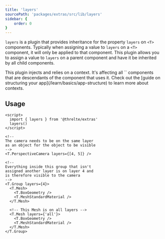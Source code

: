 ```yaml
---
title: 'layers'
sourcePath: 'packages/extras/src/lib/layers'
sidebar: {
	order: 0
}
---
```


`layers` is a plugin that provides inheritance for the property `layers` on `<T>` components.
Typically when assigning a value to `layers` on a `<T>` component, it will only be applied to that component.
This plugin allows you to assign a value to `layers` on a parent component and have it be inherited by all child components.

<Tip type="tip">
  This plugin injects and relies on a context. It's affecting all `<T>` components that are
	descendants of the component that uses it. Check out the [guide on structuring your
  app](/learn/basics/app-structure) to learn more about contexts.
</Tip>

## Usage

```svelte title="Scene.svelte" {2,3}+
<script>
  import { layers } from '@threlte/extras'
  layers()
</script>

<!--
The camera needs to be on the same layer
as an object for the object to be visible
-->
<T.PerspectiveCamera layers={[4, 5]} />

<!--
Everything inside this group that isn't
assigned another layer is on layer 4 and
is therefore visible to the camera
-->
<T.Group layers={4}>
  <T.Mesh>
    <T.BoxGeometry />
    <T.MeshStandardMaterial />
  </T.Mesh>

  <!-- This Mesh is on all layers -->
  <T.Mesh layers={'all'}>
    <T.BoxGeometry />
    <T.MeshStandardMaterial />
  </T.Mesh>
</T.Group>
```
